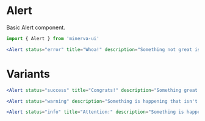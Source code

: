
<Meta title="Elements|Alert" component={Alert} />

# Alert

Basic Alert component.

```js
import { Alert } from 'minerva-ui'
```

```jsx
<Alert status="error" title="Whoa!" description="Something not great is happening." />
```

<Props of={Alert} />

# Variants

```jsx
<Alert status="success" title="Congrats!" description="Something great is happening!" />
```

```jsx
<Alert status="warning" description="Something is happening that isn't bad yet, but might be soon." />
```

```jsx
<Alert status="info" title="Attention:" description="Something is happening and you should know about it." />
```

<Props of={Alert} />
